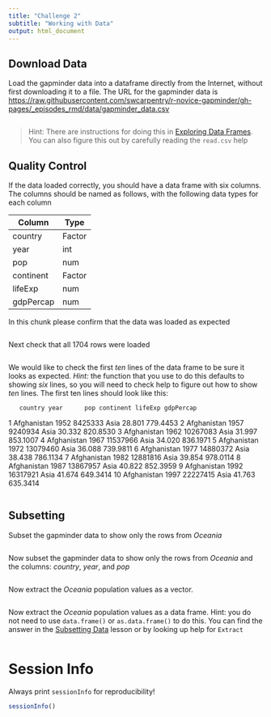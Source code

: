 ```yaml
---
title: "Challenge 2"
subtitle: "Working with Data"
output: html_document
---
```


## Download Data

Load the gapminder data into a dataframe directly from the Internet, without first downloading it to a file.  The URL for the gapminder data is <https://raw.githubusercontent.com/swcarpentry/r-novice-gapminder/gh-pages/_episodes_rmd/data/gapminder_data.csv>


```r

```

> Hint: There are instructions for doing this in [Exploring Data Frames](http://swcarpentry.github.io/r-novice-gapminder/05-data-structures-part2/).  You can also figure this out by carefully reading the `read.csv` help


## Quality Control
If the data loaded correctly, you should have a data frame with six columns.  The columns should be named as follows, with the following data types for each column

| Column    | Type   |
|-----------+--------|
| country   | Factor |
| year      | int    |
| pop       | num    |
| continent | Factor |
| lifeExp   | num    |
| gdpPercap | num    |

In this chunk please confirm that the data was loaded as expected
```r

```

Next check that all 1704 rows were loaded
```r

```

We would like to check the first *ten* lines of the data frame to be sure it looks as expected.  *Hint:* the function that you use to do this defaults to showing *six* lines, so you will need to check help to figure out how to show *ten* lines.  The first ten lines should look like this:

       country year      pop continent lifeExp gdpPercap
1  Afghanistan 1952  8425333      Asia  28.801  779.4453
2  Afghanistan 1957  9240934      Asia  30.332  820.8530
3  Afghanistan 1962 10267083      Asia  31.997  853.1007
4  Afghanistan 1967 11537966      Asia  34.020  836.1971
5  Afghanistan 1972 13079460      Asia  36.088  739.9811
6  Afghanistan 1977 14880372      Asia  38.438  786.1134
7  Afghanistan 1982 12881816      Asia  39.854  978.0114
8  Afghanistan 1987 13867957      Asia  40.822  852.3959
9  Afghanistan 1992 16317921      Asia  41.674  649.3414
10 Afghanistan 1997 22227415      Asia  41.763  635.3414

```r

```

## Subsetting
Subset the gapminder data to show only the rows from *Oceania*
```r

```

Now subset the gapminder data to show only the rows from *Oceania* and the columns: *country*, *year*, and *pop*
```r

```

Now extract the *Oceania* population values as a vector.
```r

```

Now extract the *Oceania* population values as a data frame. 
Hint: you do not need to use `data.frame()` or `as.data.frame()` to do this.  You can find the answer in the [Subsetting Data](http://swcarpentry.github.io/r-novice-gapminder/06-data-subsetting/) lesson or by looking up help for `Extract`

```r

```


# Session Info
Always print `sessionInfo` for reproducibility!
```r
sessionInfo()
```

